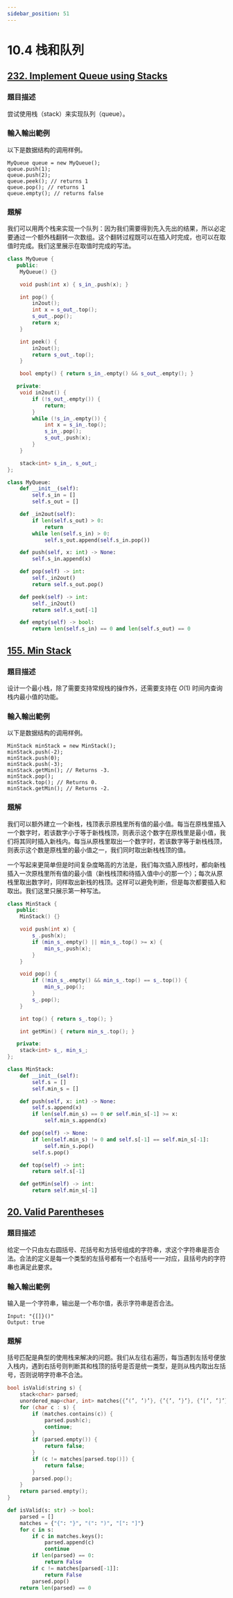 ```yaml
---
sidebar_position: 51
---
```


# 10.4 栈和队列

## [232. Implement Queue using Stacks](https://leetcode.com/problems/implement-queue-using-stacks/)

### 題目描述

尝试使用栈（stack）来实现队列（queue）。

### 輸入輸出範例

以下是数据结构的调用样例。

```
MyQueue queue = new MyQueue();
queue.push(1);
queue.push(2);
queue.peek(); // returns 1
queue.pop(); // returns 1
queue.empty(); // returns false
```

### 題解

我们可以用两个栈来实现一个队列：因为我们需要得到先入先出的结果，所以必定要通过一个额外栈翻转一次数组。这个翻转过程既可以在插入时完成，也可以在取值时完成。我们这里展示在取值时完成的写法。

<Tabs>
<TabItem value="cpp" label="C++">

```cpp
class MyQueue {
   public:
    MyQueue() {}

    void push(int x) { s_in_.push(x); }

    int pop() {
        in2out();
        int x = s_out_.top();
        s_out_.pop();
        return x;
    }

    int peek() {
        in2out();
        return s_out_.top();
    }

    bool empty() { return s_in_.empty() && s_out_.empty(); }

   private:
    void in2out() {
        if (!s_out_.empty()) {
            return;
        }
        while (!s_in_.empty()) {
            int x = s_in_.top();
            s_in_.pop();
            s_out_.push(x);
        }
    }

    stack<int> s_in_, s_out_;
};
```

</TabItem>
<TabItem value="py" label="Python">

```py
class MyQueue:
    def __init__(self):
        self.s_in = []
        self.s_out = []

    def _in2out(self):
        if len(self.s_out) > 0:
            return
        while len(self.s_in) > 0:
            self.s_out.append(self.s_in.pop())

    def push(self, x: int) -> None:
        self.s_in.append(x)

    def pop(self) -> int:
        self._in2out()
        return self.s_out.pop()

    def peek(self) -> int:
        self._in2out()
        return self.s_out[-1]

    def empty(self) -> bool:
        return len(self.s_in) == 0 and len(self.s_out) == 0
```

</TabItem>

</Tabs>

## [155. Min Stack](https://leetcode.com/problems/min-stack/)

### 題目描述

设计一个最小栈，除了需要支持常规栈的操作外，还需要支持在 $O(1)$ 时间内查询栈内最小值的功能。

### 輸入輸出範例

以下是数据结构的调用样例。

```
MinStack minStack = new MinStack();
minStack.push(-2);
minStack.push(0);
minStack.push(-3);
minStack.getMin(); // Returns -3.
minStack.pop();
minStack.top(); // Returns 0.
minStack.getMin(); // Returns -2.
```

### 題解

我们可以额外建立一个新栈，栈顶表示原栈里所有值的最小值。每当在原栈里插入一个数字时，若该数字小于等于新栈栈顶，则表示这个数字在原栈里是最小值，我们将其同时插入新栈内。每当从原栈里取出一个数字时，若该数字等于新栈栈顶，则表示这个数是原栈里的最小值之一，我们同时取出新栈栈顶的值。

一个写起来更简单但是时间复杂度略高的方法是，我们每次插入原栈时，都向新栈插入一次原栈里所有值的最小值（新栈栈顶和待插入值中小的那一个）；每次从原栈里取出数字时，同样取出新栈的栈顶。这样可以避免判断，但是每次都要插入和取出。我们这里只展示第一种写法。

<Tabs>
<TabItem value="cpp" label="C++">

```cpp
class MinStack {
   public:
    MinStack() {}

    void push(int x) {
        s_.push(x);
        if (min_s_.empty() || min_s_.top() >= x) {
            min_s_.push(x);
        }
    }

    void pop() {
        if (!min_s_.empty() && min_s_.top() == s_.top()) {
            min_s_.pop();
        }
        s_.pop();
    }

    int top() { return s_.top(); }

    int getMin() { return min_s_.top(); }

   private:
    stack<int> s_, min_s_;
};
```

</TabItem>
<TabItem value="py" label="Python">

```py
class MinStack:
    def __init__(self):
        self.s = []
        self.min_s = []

    def push(self, x: int) -> None:
        self.s.append(x)
        if len(self.min_s) == 0 or self.min_s[-1] >= x:
            self.min_s.append(x)

    def pop(self) -> None:
        if len(self.min_s) != 0 and self.s[-1] == self.min_s[-1]:
            self.min_s.pop()
        self.s.pop()

    def top(self) -> int:
        return self.s[-1]

    def getMin(self) -> int:
        return self.min_s[-1]
```

</TabItem>

</Tabs>


## [20. Valid Parentheses](https://leetcode.com/problems/valid-parentheses/)

### 題目描述

给定一个只由左右圆括号、花括号和方括号组成的字符串，求这个字符串是否合法。合法的定义是每一个类型的左括号都有一个右括号一一对应，且括号内的字符串也满足此要求。

### 輸入輸出範例

输入是一个字符串，输出是一个布尔值，表示字符串是否合法。

```
Input: "{[]}()"
Output: true
```

### 題解

括号匹配是典型的使用栈来解决的问题。我们从左往右遍历，每当遇到左括号便放入栈内，遇到右括号则判断其和栈顶的括号是否是统一类型，是则从栈内取出左括号，否则说明字符串不合法。

<Tabs>
<TabItem value="cpp" label="C++">

```cpp
bool isValid(string s) {
    stack<char> parsed;
    unordered_map<char, int> matches{{’(’, ’)’}, {’{’, ’}’}, {’[’, ’]’}};
    for (char c : s) {
        if (matches.contains(c)) {
            parsed.push(c);
            continue;
        }
        if (parsed.empty()) {
            return false;
        }
        if (c != matches[parsed.top()]) {
            return false;
        }
        parsed.pop();
    }
    return parsed.empty();
}
```

</TabItem>
<TabItem value="py" label="Python">

```py
def isValid(s: str) -> bool:
    parsed = []
    matches = {"{": "}", "(": ")", "[": "]"}
    for c in s:
        if c in matches.keys():
            parsed.append(c)
            continue
        if len(parsed) == 0:
            return False
        if c != matches[parsed[-1]]:
            return False
        parsed.pop()
    return len(parsed) == 0
```

</TabItem>

</Tabs>